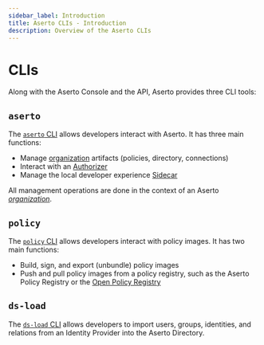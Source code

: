 ```yaml
---
sidebar_label: Introduction
title: Aserto CLIs - Introduction
description: Overview of the Aserto CLIs
---
```


# CLIs

Along with the Aserto Console and the API, Aserto provides three CLI tools:

## `aserto`

The [`aserto` CLI](/docs/command-line-interface/aserto-cli/installation) allows developers interact with Aserto. It has three main functions:

  - Manage [organization](/docs/overview/organization) artifacts (policies, directory, connections)
  - Interact with an [Authorizer](/docs/overview/authorizer)
  - Manage the local developer experience [Sidecar](/docs/command-line-interface/aserto-cli/onebox)

  All management operations are done in the context of an Aserto [_organization_](/docs/overview/organization).

## `policy`

The [`policy` CLI](/docs/command-line-interface/policy-cli/installation) allows developers interact with policy images. It has two main functions:

  - Build, sign, and export (unbundle) policy images
  - Push and pull policy images from a policy registry, such as the Aserto Policy Registry or the [Open Policy Registry](https://www.openpolicyregistry.io/)

## `ds-load`

The [`ds-load` CLI](/docs/command-line-interface/ds-load-cli/installation) allows developers to import users, groups, identities, and relations from an Identity Provider into the Aserto Directory.

